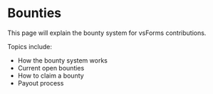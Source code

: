 # Bounties

This page will explain the bounty system for vsForms contributions.

Topics include:

- How the bounty system works
- Current open bounties
- How to claim a bounty
- Payout process
